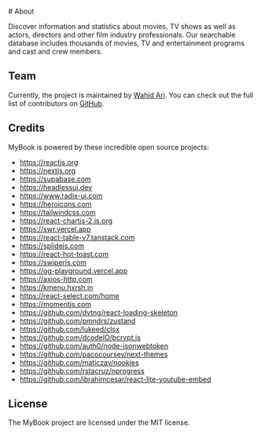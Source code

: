 <br/>
# About

Discover information and statistics about movies, TV shows as well as actors, directors and other film industry professionals.
Our searchable database includes thousands of movies, TV and entertainment programs and cast and crew members.

## Team

Currently, the project is maintained by [Wahid Ari](https://github.com/wahidari). You can check out the full list of contributors on [GitHub](https://github.com/wahid-ari/next-supabase-movie/graphs/contributors).

## Credits

MyBook is powered by these incredible open source projects:

- https://reactjs.org
- https://nextjs.org
- https://supabase.com
- https://headlessui.dev
- https://www.radix-ui.com
- https://heroicons.com
- https://tailwindcss.com
- https://react-chartjs-2.js.org
- https://swr.vercel.app
- https://react-table-v7.tanstack.com
- https://splidejs.com
- https://react-hot-toast.com
- https://swiperjs.com
- https://og-playground.vercel.app
- https://axios-http.com
- https://kmenu.hxrsh.in
- https://react-select.com/home
- https://momentjs.com
- https://github.com/dvtng/react-loading-skeleton
- https://github.com/pmndrs/zustand
- https://github.com/lukeed/clsx
- https://github.com/dcodeIO/bcrypt.js
- https://github.com/auth0/node-jsonwebtoken
- https://github.com/pacocoursey/next-themes
- https://github.com/maticzav/nookies
- https://github.com/rstacruz/nprogress
- https://github.com/ibrahimcesar/react-lite-youtube-embed

## License

The MyBook project are licensed under the MIT license.
